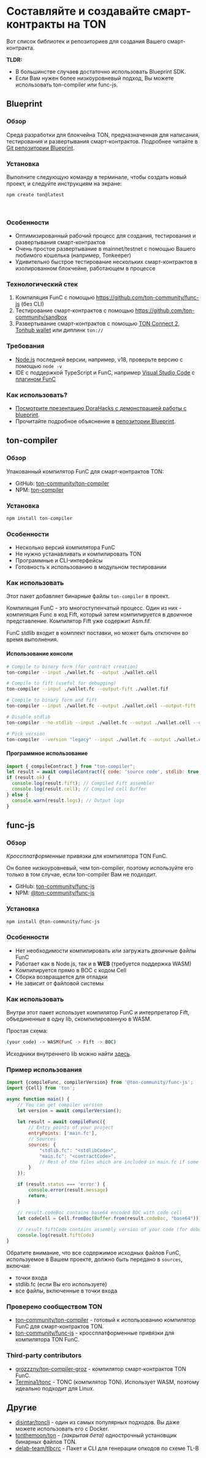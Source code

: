 
# Составляйте и создавайте смарт-контракты на TON

Вот список библиотек и репозиториев для создания Вашего смарт-контракта.

**TLDR:**

- В большинстве случаев достаточно использовать Blueprint SDK.
- Если Вам нужен более низкоуровневый подход, Вы можете использовать ton-compiler или func-js.

## Blueprint

### Обзор

Среда разработки для блокчейна TON, предназначенная для написания, тестирования и развертывания смарт-контрактов. Подробнее читайте в [Git репозитории Blueprint](https://github.com/ton-community/blueprint).

### Установка

Выполните следующую команду в терминале, чтобы создать новый проект, и следуйте инструкциям на экране:

```bash
npm create ton@latest
```

&nbsp;

### Особенности

- Оптимизированный рабочий процесс для создания, тестирования и развертывания смарт-контрактов
- Очень простое развертывание в mainnet/testnet с помощью Вашего любимого кошелька (например, Tonkeeper)
- Удивительно быстрое тестирование нескольких смарт-контрактов в изолированном блокчейне, работающем в процессе

### Технологический стек

1. Компиляция FunC с помощью https://github.com/ton-community/func-js (без CLI)
2. Тестирование смарт-контрактов с помощью https://github.com/ton-community/sandbox
3. Развертывание смарт-контрактов с помощью [TON Connect 2](https://github.com/ton-connect), [Tonhub wallet](https://tonhub.com/) или диплинк `ton://`

### Требования

- [Node.js](https://nodejs.org) последней версии, например, v18, проверьте версию с помощью `node -v`
- IDE с поддержкой TypeScript и FunC, например [Visual Studio Code](https://code.visualstudio.com/) с [плагином FunC](https://marketplace.visualstudio.com/items?itemName=tonwhales.func-vscode)

### Как использовать?

- [Посмотрите презентацию DoraHacks с демонстрацией работы с blueprint](https://www.youtube.com/watch?v=5ROXVM-Fojo).
- Прочитайте подробное объяснение в [репозитории Blueprint](https://github.com/ton-community/blueprint#create-a-new-project).

## ton-compiler

### Обзор

Упакованный компилятор FunC для смарт-контрактов TON:

- GitHub: [ton-community/ton-compiler](https://github.com/ton-community/ton-compiler)
- NPM: [ton-compiler](https://www.npmjs.com/package/ton-compiler)

### Установка

```bash npm2yarn
npm install ton-compiler
```

### Особенности

- Несколько версий компилятора FunC
- Не нужно устанавливать и компилировать TON
- Программные и CLI-интерфейсы
- Готовность к использованию в модульном тестировании

### Как использовать

Этот пакет добавляет бинарные файлы `ton-compiler` в проект.

Компиляция FunC - это многоступенчатый процесс. Один из них - компиляция Func в код Fift, который затем компилируется в двоичное представление. Компилятор Fift уже содержит Asm.fif.

FunC stdlib входит в комплект поставки, но может быть отключен во время выполнения.

#### Использование консоли

```bash
# Compile to binary form (for contract creation)
ton-compiler --input ./wallet.fc --output ./wallet.cell

# Compile to fift (useful for debugging)
ton-compiler --input ./wallet.fc --output-fift ./wallet.fif

# Compile to binary form and fift
ton-compiler --input ./wallet.fc --output ./wallet.cell --output-fift ./wallet.fif

# Disable stdlib
ton-compiler --no-stdlib --input ./wallet.fc --output ./wallet.cell --output-fift ./wallet.fif

# Pick version
ton-compiler --version "legacy" --input ./wallet.fc --output ./wallet.cell --output-fift ./wallet.fif
```

#### Программное использование

```javascript
import { compileContract } from "ton-compiler";
let result = await compileContract({ code: 'source code', stdlib: true, version: 'latest' });
if (result.ok) {
  console.log(result.fift); // Compiled Fift assembler
  console.log(result.cell); // Compiled cell Buffer
} else {
  console.warn(result.logs); // Output logs
}
```

## func-js

### Обзор

_Кроссплатформенные_ привязки для компилятора TON FunC.

Он более низкоуровневый, чем ton-compiler, поэтому используйте его только в том случае, если ton-compiler Вам не подходит.

- GitHub: [ton-community/func-js](https://github.com/ton-community/func-js)
- NPM: [@ton-community/func-js](https://www.npmjs.com/package/@ton-community/func-js)

### Установка

```bash npm2yarn
npm install @ton-community/func-js
```

### Особенности

- Нет необходимости компилировать или загружать двоичные файлы FunC
- Работает как в Node.js, так и в **WEB** (требуется поддержка WASM)
- Компилируется прямо в BOC с кодом Cell
- Сборка возвращается для отладки
- Не зависит от файловой системы

### Как использовать

Внутри этот пакет использует компилятор FunC и интерпретатор Fift, объединенные в одну lib, скомпилированную в WASM.

Простая схема:

```bash
(your code) -> WASM(FunC -> Fift -> BOC)
```

Исходники внутреннего lib можно найти [здесь](https://github.com/ton-blockchain/ton/tree/testnet/crypto/funcfiftlib).

### Пример использования

```javascript
import {compileFunc, compilerVersion} from '@ton-community/func-js';
import {Cell} from 'ton';

async function main() {
    // You can get compiler version 
    let version = await compilerVersion();
    
    let result = await compileFunc({
        // Entry points of your project
        entryPoints: ['main.fc'],
        // Sources
        sources: {
            "stdlib.fc": "<stdlibCode>",
            "main.fc": "<contractCode>",
            // Rest of the files which are included in main.fc if some
        }
    });

    if (result.status === 'error') {
        console.error(result.message)
        return;
    }

    // result.codeBoc contains base64 encoded BOC with code cell 
    let codeCell = Cell.fromBoc(Buffer.from(result.codeBoc, "base64"))[0];
    
    // result.fiftCode contains assembly version of your code (for debug purposes)
    console.log(result.fiftCode)
}
```

Обратите внимание, что все содержимое исходных файлов FunC, используемое в Вашем проекте, должно быть передано в `sources`, включая:

- точки входа
- stdlib.fc (если Вы его используете)
- все файлы, включенные в точки входа

### Проверено сообществом TON

- [ton-community/ton-compiler](https://github.com/ton-community/ton-compiler) - готовый к использованию компилятор FunC для смарт-контрактов TON.
- [ton-community/func-js](https://github.com/ton-community/func-js) - кроссплатформенные привязки для компилятора TON FunC.

### Third-party contributors

- [grozzzny/ton-compiler-groz](https://github.com/grozzzny/ton-compiler-groz) - компилятор смарт-контрактов TON FunC.
- [Termina1/tonc](https://github.com/Termina1/tonc) - TONC (компилятор TON). Использует WASM, поэтому идеально подходит для Linux.

## Другие

- [disintar/toncli](https://github.com/disintar/toncli) - один из самых популярных подходов. Вы даже можете использовать его с Docker.
- [tonthemoon/ton](https://github.com/tonthemoon/ton) - _(закрытая бета)_ однострочный установщик бинарных файлов TON.
- [delab-team/tlbcrc](https://github.com/delab-team/tlbcrc) - Пакет и CLI для генерации опкодов по схеме TL-B

<Feedback />
